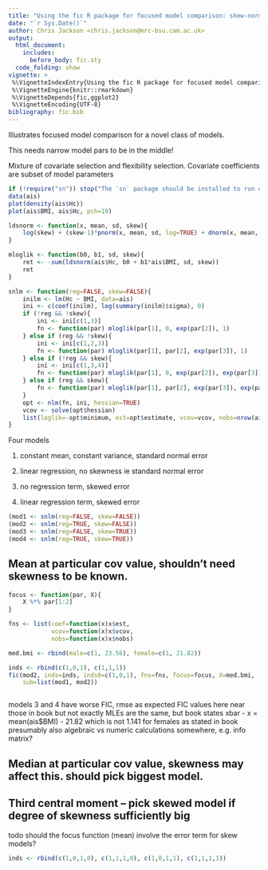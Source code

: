 ```yaml
---
title: "Using the fic R package for focused model comparison: skew-normal models"
date: "`r Sys.Date()`"
author: Chris Jackson <chris.jackson@mrc-bsu.cam.ac.uk>
output: 
  html_document: 
    includes:
      before_body: fic.sty
  code_folding: show
vignette: >
 %\VignetteIndexEntry{Using the fic R package for focused model comparison: skew-normal models}
 %\VignetteEngine{knitr::rmarkdown}
 %\VignetteDepends{fic,ggplot2}
 %\VignetteEncoding{UTF-8}
bibliography: fic.bib
---
```



Illustrates focused model comparison for a novel class of models. 

This needs narrow model pars to be in the middle! 

Mixture of covariate selection and flexibility selection.  Covariate coefficients are subset of model parameters 



```r

if (!require("sn")) stop("The `sn` package should be installed to run code in this vignette") 
data(ais)
plot(density(ais$Hc))
plot(ais$BMI, ais$Hc, pch=19)

ldsnorm <- function(x, mean, sd, skew){
    log(skew) + (skew-1)*pnorm(x, mean, sd, log=TRUE) + dnorm(x, mean, sd, log=TRUE)
}

mloglik <- function(b0, b1, sd, skew){
    ret <- -sum(ldsnorm(ais$Hc, b0 + b1*ais$BMI, sd, skew))
    ret
}

snlm <- function(reg=FALSE, skew=FALSE){
    inilm <- lm(Hc ~ BMI, data=ais)
    ini <- c(coef(inilm), log(summary(inilm)$sigma), 0)
    if (!reg && !skew){
        ini <- ini[c(1,3)]
        fn <- function(par) mloglik(par[1], 0, exp(par[2]), 1)
    } else if (reg && !skew){
        ini <- ini[c(1,2,3)]
        fn <- function(par) mloglik(par[1], par[2], exp(par[3]), 1)
    } else if (!reg && skew){
        ini <- ini[c(1,3,4)]
        fn <- function(par) mloglik(par[1], 0, exp(par[2]), exp(par[3]))
    } else if (reg && skew){
        fn <- function(par) mloglik(par[1], par[2], exp(par[3]), exp(par[4]))
    }
    opt <- nlm(fn, ini, hessian=TRUE)
    vcov <- solve(opt$hessian)
    list(loglik=-opt$minimum, est=opt$estimate, vcov=vcov, nobs=nrow(ais))
}

```

Four models 

1. constant mean, constant variance, standard normal error 

2. linear regression, no skewness ie standard normal error 

3. no regression term, skewed error 

4. linear regression term, skewed error 


```r


(mod1 <- snlm(reg=FALSE, skew=FALSE))
(mod2 <- snlm(reg=TRUE, skew=FALSE))
(mod3 <- snlm(reg=FALSE, skew=TRUE))
(mod4 <- snlm(reg=TRUE, skew=TRUE))


```


## Mean at particular cov value, shouldn't need skewness to be known. 


```r

focus <- function(par, X){
    X %*% par[1:2]
}

fns <- list(coef=function(x)x$est,
            vcov=function(x)x$vcov,
            nobs=function(x)x$nobs)

med.bmi <- rbind(male=c(1, 23.56), female=c(1, 21.82))

inds <- rbind(c(1,0,1), c(1,1,1))
fic(mod2, inds=inds, inds0=c(1,0,1), fns=fns, focus=focus, X=med.bmi,
    sub=list(mod1, mod2))



```

models 3 and 4 have worse FIC, rmse as expected 
FIC values here near those in book but not exactly
MLEs are the same, but book states
xbar - x  =  mean(ais$BMI) - 21.82 which is not 1.141 for females as stated in book 
presumably also algebraic vs numeric calculations somewhere, e.g. info matrix?


## Median at particular cov value, skewness may affect this. should pick biggest model. 

## Third central moment -- pick skewed model if degree of skewness sufficiently big 


todo should the focus function (mean) involve the error term for skew models?

```r

inds <- rbind(c(1,0,1,0), c(1,1,1,0), c(1,0,1,1), c(1,1,1,1))


```
